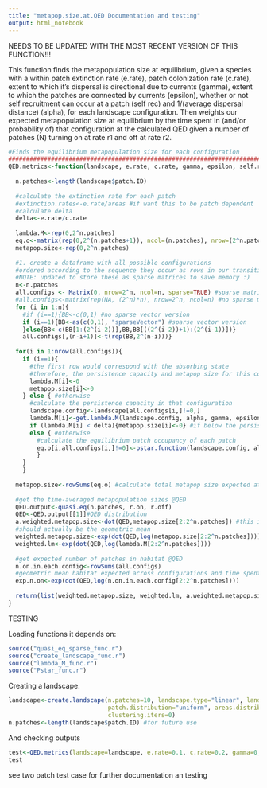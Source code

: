 ```yaml
---
title: "metapop.size.at.QED Documentation and testing"
output: html_notebook
---
```


NEEDS TO BE UPDATED WITH THE MOST RECENT VERSION OF THIS FUNCTION!!!


This function finds the metapopulation size at equilibrium, given a species with a within patch extinction rate (e.rate), patch colonization rate (c.rate), extent to which it's dispersal is directional due to currents (gamma), extent to which the patches are connected by currents (epsilon), whether or not self recruitment can occur at a patch (self rec) and 1/(average dispersal distance) (alpha), for each landscape configuration. Then weights our expected metapopulation size at equilibrium by the time spent in (and/or probability of) that configuration at the calculated QED given a number of patches (N) turning on at rate r1 and off at rate r2.



```r
#Finds the equilibrium metapopulation size for each configuration
###############################################################################
QED.metrics<-function(landscape, e.rate, c.rate, gamma, epsilon, self.rec, alpha, r.on, r.off){
  
  n.patches<-length(landscape$patch.ID)
  
  #calculate the extinction rate for each patch
  #extinction.rates<-e.rate/areas #if want this to be patch dependent
  #calculate delta
  delta<-e.rate/c.rate
  
  lambda.M<-rep(0,2^n.patches)
  eq.o<-matrix(rep(0,2^(n.patches+1)), ncol=(n.patches), nrow=(2^n.patches))
  metapop.size<-rep(0,2^n.patches)
  
  #1. create a dataframe with all possible configurations
  #ordered according to the sequence they occur as rows in our transition matrix
  #NOTE: updated to store these as sparse matrices to save memory :)
  n<-n.patches
  all.configs <- Matrix(0, nrow=2^n, ncol=n, sparse=TRUE) #sparse matrix version
  #all.configs<-matrix(rep(NA, (2^n)*n), nrow=2^n, ncol=n) #no sparse matrix version
  for (i in 1:n){
    #if (i==1){BB<-c(0,1) #no sparse vector version
    if (i==1){BB<-as(c(0,1), "sparseVector") #sparse vector version
    }else{BB<-c(BB[1:(2^(i-2))],BB,BB[((2^(i-2))+1):(2^(i-1))])}
    all.configs[,(n-i+1)]<-t(rep(BB,2^(n-i)))}
  
  for(i in 1:nrow(all.configs)){
    if (i==1){
      #the first row would correspond with the absorbing state 
      #therefore, the persistence capacity and metapop size for this config should be 0
      lambda.M[i]<-0
      metapop.size[i]<-0
    } else { #otherwise
      #calculate the persistence capacity in that configuration
      landscape.config<-landscape[all.configs[i,]!=0,]
      lambda.M[i]<-get.lambda.M(landscape.config, alpha, gamma, epsilon, self.rec, e.rate, c.rate)*delta
      if (lambda.M[i] < delta){metapop.size[i]<-0} #if below the persistence threshold, the metapop is expected extinct at equilibrium 
      else { #otherwise
        #calculate the equilibrium patch occupancy of each patch
        eq.o[i,all.configs[i,]!=0]<-pstar.function(landscape.config, alpha, e.rate, c.rate, self.rec, gamma, epsilon, iterations=1000)
        }
    }
    }
  
  metapop.size<-rowSums(eq.o) #calculate total metapop size expected at eq in a config
  
  #get the time-averaged metapopulation sizes @QED
  QED.output<-quasi.eq(n.patches, r.on, r.off)
  QED<-QED.output[[1]]#QED distribution
  a.weighted.metapop.size<-dot(QED,metapop.size[2:2^n.patches]) #this is the expected metapop size in a given configuration x the porportion of time spent in it at QED and summed (therefore the arithmentic mean)
  #should actually be the geometric mean
  weighted.metapop.size<-exp(dot(QED,log(metapop.size[2:2^n.patches])))
  weighted.lm<-exp(dot(QED,log(lambda.M[2:2^n.patches])))
  
  #get expected number of patches in habitat @QED
  n.on.in.each.config<-rowSums(all.configs)
  #geometric mean habitat expected across configurations and time spent in them:
  exp.n.on<-exp(dot(QED,log(n.on.in.each.config[2:2^n.patches])))
  
  return(list(weighted.metapop.size, weighted.lm, a.weighted.metapop.size, exp.n.on, eq.o))
}
```

TESTING

Loading functions it depends on:
```r
source("quasi_eq_sparse_func.r")
source("create_landscape_func.r")
source("lambda_M_func.r")
source("Pstar_func.r")
```

Creating a landscape:
```r
landscape<-create.landscape(n.patches=10, landscape.type="linear", landscape.limit=100, 
                            patch.distribution="uniform", areas.distribution="uniform", areas.limit=1, 
                            clustering.iters=0)
n.patches<-length(landscape$patch.ID) #for future use
```

And checking outputs
```r
test<-QED.metrics(landscape=landscape, e.rate=0.1, c.rate=0.2, gamma=0, epsilon=n.patches, self.rec=1, alpha=10, r.on=1/100000, r.off=1/100)
test
```
see two patch test case for further documentation an testing